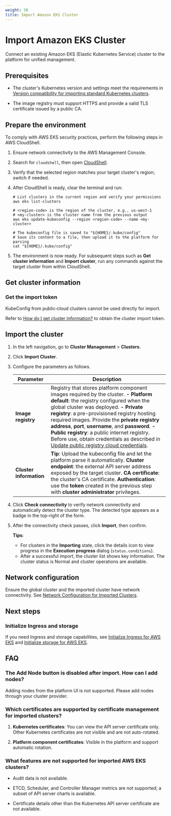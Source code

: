 ```yaml
---
weight: 30
title: Import Amazon EKS Cluster
---
```


# Import Amazon EKS Cluster

Connect an existing Amazon EKS (Elastic Kubernetes Service) cluster to the platform for unified management.

## Prerequisites

* The cluster's Kubernetes version and settings meet the requirements in [Version compatibility for importing standard Kubernetes clusters](/configure/clusters/overview.mdx#version-compatibility).

* The image registry must support HTTPS and provide a valid TLS certificate issued by a public CA.

## Prepare the environment

To comply with AWS EKS security practices, perform the following steps in AWS CloudShell.

1. Ensure network connectivity to the AWS Management Console.

2. Search for `cloudshell`, then open [CloudShell](https://console.aws.amazon.com/cloudshell/home).

3. Verify that the selected region matches your target cluster's region; switch if needed.

4. After CloudShell is ready, clear the terminal and run:

    ```shell
    # List clusters in the current region and verify your permissions
    aws eks list-clusters

    # <region-code> is the region of the cluster, e.g., us-west-1
    # <my-cluster> is the cluster name from the previous output
    aws eks update-kubeconfig --region <region-code> --name <my-cluster>

    # The kubeconfig file is saved to "${HOME}/.kube/config"
    # Save its content to a file, then upload it to the platform for parsing
    cat "${HOME}/.kube/config"
    ```

5. The environment is now ready. For subsequent steps such as **Get cluster information** and **Import cluster**, run any commands against the target cluster from within CloudShell.

## Get cluster information

### Get the import token

KubeConfig from public‑cloud clusters cannot be used directly for import.

Refer to [How do I get cluster information?](/configure/clusters/managed/how-to/fetch-kubeconfig.mdx) to obtain the cluster import token.

## Import the cluster

1. In the left navigation, go to **Cluster Management** > **Clusters**.

2. Click **Import Cluster**.

3. Configure the parameters as follows.

    |   Parameter |    Description    |
    | ------ | -------- |
    |  **Image registry**  | Registry that stores platform component images required by the cluster. **- Platform default**: the registry configured when the global cluster was deployed. **- Private registry**: a pre-provisioned registry hosting required images. Provide the **private registry address**, **port**, **username**, and **password**. **- Public registry**: a public internet registry. Before use, obtain credentials as described in [Update public registry cloud credentials](/configure/clusters/how-to/update_public_repository_credentials.mdx). |
    |  **Cluster information**  | **Tip**: Upload the kubeconfig file and let the platform parse it automatically. **Cluster endpoint**: the external API server address exposed by the target cluster. **CA certificate**: the cluster's CA certificate. **Authentication**: use the **token** created in the previous step with **cluster administrator** privileges. |

4. Click **Check connectivity** to verify network connectivity and automatically detect the cluster type. The detected type appears as a badge in the top-right of the form.

5. After the connectivity check passes, click **Import**, then confirm.

    **Tips**:

    * For clusters in the **Importing** state, click the details icon to view progress in the **Execution progress** dialog (`status.conditions`).
    * After a successful import, the cluster list shows key information. The cluster status is Normal and cluster operations are available.

## Network configuration

Ensure the global cluster and the imported cluster have network connectivity. See [Network Configuration for Imported Clusters](/configure/clusters/managed/how-to/annotate-platform-url.mdx).

## Next steps

### Initialize Ingress and storage

If you need Ingress and storage capabilities, see [Initialize Ingress for AWS EKS](/configure/clusters/managed/cloud-init/network/aws-eks-lb.mdx) and [Initialize storage for AWS EKS](/configure/clusters/managed/cloud-init/storage/aws-eks.mdx).



## FAQ

### The Add Node button is disabled after import. How can I add nodes?

Adding nodes from the platform UI is not supported. Please add nodes through your cluster provider.

### Which certificates are supported by certificate management for imported clusters?

1. **Kubernetes certificates**: You can view the API server certificate only. Other Kubernetes certificates are not visible and are not auto-rotated.

2. **Platform component certificates**: Visible in the platform and support automatic rotation.

### What features are not supported for imported **AWS EKS clusters**?

* Audit data is not available.

* ETCD, Scheduler, and Controller Manager metrics are not supported; a subset of API server charts is available.

* Certificate details other than the Kubernetes API server certificate are not available.
